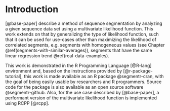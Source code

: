 # Introduction

[@base-paper] describe a method of sequence segmentation by analyzing a given
sequence data set using a multivariate likelihood function. This work extends
on that by generalizing the type of likelihood function, such that it can be
used for use-cases other than maximizing the likelihood of correlated segments,
e.g. segments with homogeneous values (see Chapter \@ref(segments-with-similar-averages)), segments that have the same linear
regression trend \@ref(real-data-examples).

This work is demonstrated in the R Programming Language [@R-lang] environment
and, based on the instructions provided by [@r-package-tutorial], this work is
made available as an R package @segmentr-cran, with the goal of being easily
usable by researchers and R programmers. Source code for the package is also
available as an open source software @segmentr-github. Also, for the use case
described by [@base-paper], a performant version of the multivariate likelihood
function is implemented using RCPP [@rcpp].
